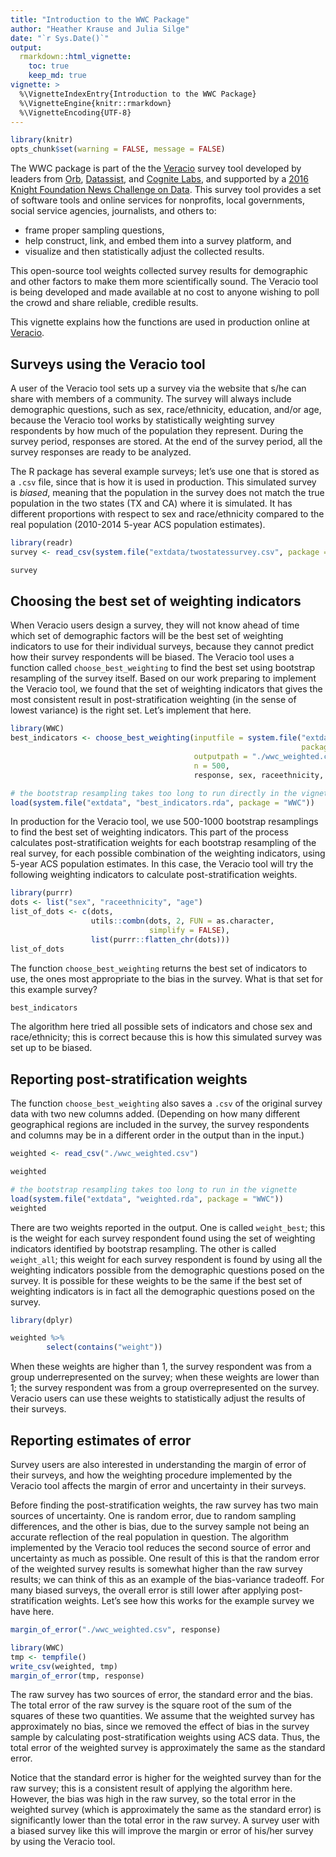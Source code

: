 ```yaml
---
title: "Introduction to the WWC Package"
author: "Heather Krause and Julia Silge"
date: "`r Sys.Date()`"
output:
  rmarkdown::html_vignette:
    toc: true
    keep_md: true
vignette: >
  %\VignetteIndexEntry{Introduction to the WWC Package}
  %\VignetteEngine{knitr::rmarkdown}
  %\VignetteEncoding{UTF-8}
---
```

  
```r
library(knitr)
opts_chunk$set(warning = FALSE, message = FALSE)
```

The WWC package is part of the the [Veracio](http://veracio.org/) survey tool developed by leaders from [Orb](http://www.orbmedia.org/), [Datassist](http://idatassist.com/), and [Cognite Labs](http://www.cognitelabs.com/), and supported by a [2016 Knight Foundation News Challenge on Data](http://idatassist.com/knight/). This survey tool provides a set of software tools and online services for nonprofits, local governments, social service agencies, journalists, and others to:

- frame proper sampling questions,
- help construct, link, and embed them into a survey platform, and 
- visualize and then statistically adjust the collected results.

This open-source tool weights collected survey results for demographic and other factors to make them more scientifically sound. The Veracio tool is being developed and made available at no cost to anyone wishing to poll the crowd and share reliable, credible results.

This vignette explains how the functions are used in production online at [Veracio](http://veracio.org/).

## Surveys using the Veracio tool

A user of the Veracio tool sets up a survey via the website that s/he can share with members of a community. The survey will always include demographic questions, such as sex, race/ethnicity, education, and/or age, because the Veracio tool works by statistically weighting survey respondents by how much of the population they represent. During the survey period, responses are stored. At the end of the survey period, all the survey responses are ready to be analyzed.

The R package has several example surveys; let's use one that is stored as a `.csv` file, since that is how it is used in production. This simulated survey is *biased*, meaning that the population in the survey does not match the true population in the two states (TX and CA) where it is simulated. It has different proportions with respect to sex and race/ethnicity compared to the real population (2010-2014 5-year ACS population estimates). 

```r
library(readr)
survey <- read_csv(system.file("extdata/twostatessurvey.csv", package = "WWC"))

survey
```

## Choosing the best set of weighting indicators

When Veracio users design a survey, they will not know ahead of time which set of demographic factors will be the best set of weighting indicators to use for their individual surveys, because they cannot predict how their survey respondents will be biased. The Veracio tool uses a function called `choose_best_weighting` to find the best set using bootstrap resampling of the survey itself. Based on our work preparing to implement the Veracio tool, we found that the set of weighting indicators that gives the most consistent result in post-stratification weighting (in the sense of lowest variance) is the right set. Let's implement that here.

```r
library(WWC)
best_indicators <- choose_best_weighting(inputfile = system.file("extdata/twostatessurvey.csv", 
                                                                 package = "WWC"),
                                         outputpath = "./wwc_weighted.csv",
                                         n = 500, 
                                         response, sex, raceethnicity, age)
```

```r
# the bootstrap resampling takes too long to run directly in the vignette
load(system.file("extdata", "best_indicators.rda", package = "WWC"))
```

In production for the Veracio tool, we use 500-1000 bootstrap resamplings to find the best set of weighting indicators. This part of the process calculates post-stratification weights for each bootstrap resampling of the real survey, for each possible combination of the weighting indicators, using 5-year ACS population estimates. In this case, the Veracio tool will try the following weighting indicators to calculate post-stratification weights.

```r
library(purrr)
dots <- list("sex", "raceethnicity", "age")
list_of_dots <- c(dots, 
                  utils::combn(dots, 2, FUN = as.character, 
                               simplify = FALSE), 
                  list(purrr::flatten_chr(dots)))
list_of_dots
```

The function `choose_best_weighting` returns the best set of indicators to use, the ones most appropriate to the bias in the survey. What is that set for this example survey?

```r
best_indicators
```

The algorithm here tried all possible sets of indicators and chose sex and race/ethnicity; this is correct because this is how this simulated survey was set up to be biased.

## Reporting post-stratification weights

The function `choose_best_weighting` also saves a `.csv` of the original survey data with two new columns added. (Depending on how many different geographical regions are included in the survey, the survey respondents and columns may be in a different order in the output than in the input.)

```r
weighted <- read_csv("./wwc_weighted.csv")

weighted
```

```r
# the bootstrap resampling takes too long to run in the vignette
load(system.file("extdata", "weighted.rda", package = "WWC"))
weighted
```

There are two weights reported in the output. One is called `weight_best`; this is the weight for each survey respondent found using the set of weighting indicators identified by bootstrap resampling. The other is called `weight_all`; this weight for each survey respondent is found by using all the weighting indicators possible from the demographic questions posed on the survey. It is possible for these weights to be the same if the best set of weighting indicators is in fact all the demographic questions posed on the survey.

```r
library(dplyr)

weighted %>% 
        select(contains("weight"))
```

When these weights are higher than 1, the survey respondent was from a group underrepresented on the survey; when these weights are lower than 1; the survey respondent was from a group overrepresented on the survey. Veracio users can use these weights to statistically adjust the results of their surveys.

## Reporting estimates of error

Survey users are also interested in understanding the margin of error of their surveys, and how the weighting procedure implemented by the Veracio tool affects the margin of error and uncertainty in their surveys.

Before finding the post-stratification weights, the raw survey has two main sources of uncertainty. One is random error, due to random sampling differences, and the other is bias, due to the survey sample not being an accurate reflection of the real population in question. The algorithm implemented by the Veracio tool reduces the second source of error and uncertainty as much as possible. One result of this is that the random error of the weighted survey results is somewhat higher than the raw survey results; we can think of this as an example of the bias-variance tradeoff. For many biased surveys, the overall error is still lower after applying post-stratification weights. Let's see how this works for the example survey we have here.

```r
margin_of_error("./wwc_weighted.csv", response)
```

```r
library(WWC)
tmp <- tempfile()
write_csv(weighted, tmp)
margin_of_error(tmp, response)
```

The raw survey has two sources of error, the standard error and the bias. The total error of the raw survey is the square root of the sum of the squares of these two quantities. We assume that the weighted survey has approximately no bias, since we removed the effect of bias in the survey sample by calculating post-stratification weights using ACS data. Thus, the total error of the weighted survey is approximately the same as the standard error.

Notice that the standard error is higher for the weighted survey than for the raw survey; this is a consistent result of applying the algorithm here. However, the bias was high in the raw survey, so the total error in the weighted survey (which is approximately the same as the standard error) is significantly lower than the total error in the raw survey. A survey user with a biased survey like this will improve the margin or error of his/her survey by using the Veracio tool.